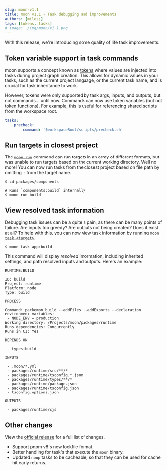 ```yaml
---
slug: moon-v1.1
title: moon v1.1 - Task debugging and improvements
authors: [milesj]
tags: [tokens, tasks]
# image: ./img/moon/v1.1.png
---
```


With this release, we're introducing some quality of life task improvements.

<!--truncate-->

## Token variable support in task commands

moon supports a concept known as [tokens](/docs/concepts/token) where values are injected into tasks
during project graph creation. This allows for dynamic values in your tasks, such as the current
project language, or the current task name, and is crucial for task inheritance to work.

However, tokens were only supported by task args, inputs, and outputs, but not commands... until
now. Commands can now use token variables (but not token functions). For example, this is useful for
referencing shared scripts from the workspace root.

```yaml title="moon.yml"
tasks:
	precheck:
		command: '$workspaceRoot/scripts/precheck.sh'
```

## Run targets in closest project

The [`moon run`](/docs/commands/run) command can run targets in an array of different formats, but
was unable to run targets based on the current working directory. Well no more! You can now run
tasks from the closest project based on file path by omitting `:` from the target name.

```shell
$ cd packages/components

# Runs `components:build` internally
$ moon run build
```

## View resolved task information

Debugging task issues can be a quite a pain, as there can be many points of failure. Are inputs too
greedy? Are outputs not being created? Does it exist at all? To help with this, you can now view
task information by running [`moon task <target>`](/docs/commands/task).

```shell
$ moon task app:build
```

This command will display _resolved_ information, including inherited settings, and path resolved
inputs and outputs. Here's an example:

```
RUNTIME:BUILD

ID: build
Project: runtime
Platform: node
Type: build

PROCESS

Command: packemon build --addFiles --addExports --declaration
Environment variables:
 - NODE_ENV = production
Working directory: /Projects/moon/packages/runtime
Runs dependencies: Concurrently
Runs in CI: Yes

DEPENDS ON

 - types:build

INPUTS

 - .moon/*.yml
 - packages/runtime/src/**/*
 - packages/runtime/tsconfig.*.json
 - packages/runtime/types/**/*
 - packages/runtime/package.json
 - packages/runtime/tsconfig.json
 - tsconfig.options.json

OUTPUTS

 - packages/runtime/cjs
```

## Other changes

View the [official release](https://github.com/moonrepo/moon/releases/tag/v1.1.0) for a full list of
changes.

- Support pnpm v8's new lockfile format.
- Better handling for task's that execute the `moon` binary.
- Updated `noop` tasks to be cacheable, so that they can be used for cache hit early returns.
